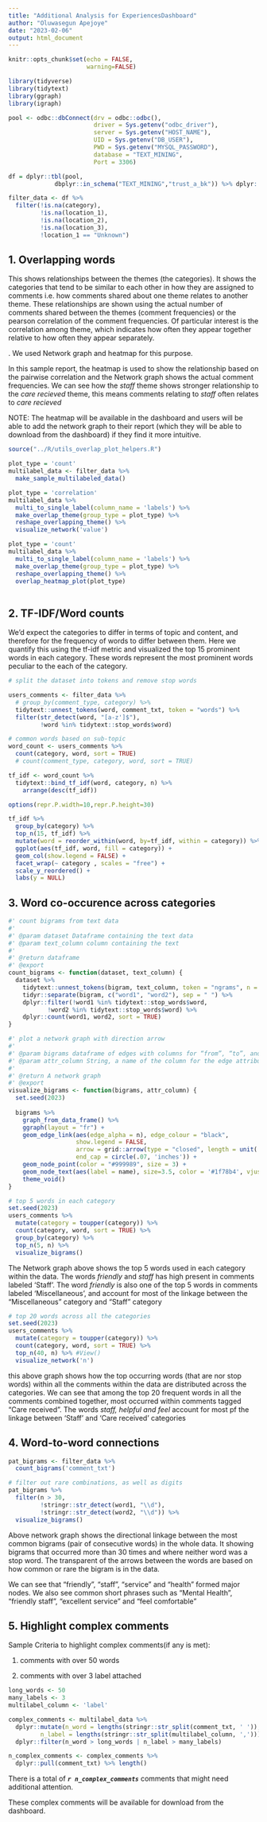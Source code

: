```yaml
---
title: "Additional Analysis for ExperiencesDashboard"
author: "Oluwasegun Apejoye"
date: "2023-02-06"
output: html_document
---
```


```r
knitr::opts_chunk$set(echo = FALSE, 
                      warning=FALSE)
```

```r
library(tidyverse)
library(tidytext)
library(ggraph)
library(igraph)

pool <- odbc::dbConnect(drv = odbc::odbc(),
                        driver = Sys.getenv("odbc_driver"),
                        server = Sys.getenv("HOST_NAME"),
                        UID = Sys.getenv("DB_USER"),
                        PWD = Sys.getenv("MYSQL_PASSWORD"),
                        database = "TEXT_MINING",
                        Port = 3306)

df = dplyr::tbl(pool,
             dbplyr::in_schema("TEXT_MINING","trust_a_bk")) %>% dplyr::collect()

filter_data <- df %>%
  filter(!is.na(category),
         !is.na(location_1),
         !is.na(location_2),
         !is.na(location_3),
         !location_1 == "Unknown") 

```

## 1. Overlapping words

This shows relationships between the themes (the categories). It shows the categories that tend to be similar to each other in how they are assigned to comments i.e. how comments shared about one theme relates to another theme. These relationships are shown using the actual number of comments shared between the themes (comment frequencies) or the pearson correlation of the comment frequencies. Of particular interest is the correlation among theme, which indicates how often they appear together relative to how often they appear separately.

. We used Network graph and heatmap for this purpose. 

In this sample report, the heatmap is used to show the relationship based on the pairwise correlation and the Network graph shows the actual comment frequencies. We can see how the *staff* theme shows stronger relationship to the *care recieved* theme, this means comments relating to *staff* often relates to *care recieved*

NOTE: The heatmap will be available in the dashboard and users will be able to add the network graph to their report (which they will be able to download from the dashboard) if they find it more intuitive. 

```r
source("../R/utils_overlap_plot_helpers.R")

plot_type = 'count'
multilabel_data <- filter_data %>% 
  make_sample_multilabeled_data() 

plot_type = 'correlation'
multilabel_data %>% 
  multi_to_single_label(column_name = 'labels') %>% 
  make_overlap_theme(group_type = plot_type) %>% 
  reshape_overlapping_theme() %>% 
  visualize_network('value')

plot_type = 'count'
multilabel_data %>% 
  multi_to_single_label(column_name = 'labels') %>% 
  make_overlap_theme(group_type = plot_type) %>% 
  reshape_overlapping_theme() %>%  
  overlap_heatmap_plot(plot_type)
  
```

## 2. TF-IDF/Word counts

We’d expect the categories to differ in terms of topic and content, and therefore for the frequency of words to differ between them. Here we quantify this using the tf-idf metric and visualized the top 15 prominent words in each category. These words represent the most prominent words peculiar to the each of the category.

```r
# split the dataset into tokens and remove stop words

users_comments <- filter_data %>% 
  # group_by(comment_type, category) %>%
  tidytext::unnest_tokens(word, comment_txt, token = "words") %>%
  filter(str_detect(word, "[a-z']$"),
         !word %in% tidytext::stop_words$word)

# common words based on sub-topic
word_count <- users_comments %>% 
  count(category, word, sort = TRUE) 
  # count(comment_type, category, word, sort = TRUE) 

tf_idf <- word_count %>%
  tidytext::bind_tf_idf(word, category, n) %>%
    arrange(desc(tf_idf))

options(repr.P.width=10,repr.P.height=30)

tf_idf %>%
  group_by(category) %>%
  top_n(15, tf_idf) %>%
  mutate(word = reorder_within(word, by=tf_idf, within = category)) %>%   
  ggplot(aes(tf_idf, word, fill = category)) +
  geom_col(show.legend = FALSE) +
  facet_wrap(~ category , scales = "free") +
  scale_y_reordered() +
  labs(y = NULL)

```


## 3. Word co-occurence across categories

```r
#' count bigrams from text data
#'
#' @param dataset Dataframe containing the text data
#' @param text_column column containing the text
#'
#' @return dataframe
#' @export
count_bigrams <- function(dataset, text_column) {
  dataset %>%
    tidytext::unnest_tokens(bigram, text_column, token = "ngrams", n = 2) %>%
    tidyr::separate(bigram, c("word1", "word2"), sep = " ") %>%
    dplyr::filter(!word1 %in% tidytext::stop_words$word,
           !word2 %in% tidytext::stop_words$word) %>%
    dplyr::count(word1, word2, sort = TRUE)
}

#' plot a network graph with direction arrow
#'
#' @param bigrams dataframe of edges with columns for “from”, “to”, and edge attributes. “from” and “to” column names can be any name
#' @param attr_column String, a name of the column for the edge attributes 
#'
#' @return A network graph
#' @export
visualize_bigrams <- function(bigrams, attr_column) {
  set.seed(2023)
  
  bigrams %>%
    graph_from_data_frame() %>% 
    ggraph(layout = "fr") +
    geom_edge_link(aes(edge_alpha = n), edge_colour = "black",
                   show.legend = FALSE,
                   arrow = grid::arrow(type = "closed", length = unit(.07, "inches")),
                   end_cap = circle(.07, 'inches')) +
    geom_node_point(color = "#999989", size = 3) +
    geom_node_text(aes(label = name), size=3.5, color = '#1f78b4', vjust = 1.5, hjust = .5) +
    theme_void()
}

# top 5 words in each category 
set.seed(2023)
users_comments %>% 
  mutate(category = toupper(category)) %>% 
  count(category, word, sort = TRUE) %>% 
  group_by(category) %>%
  top_n(5, n) %>%
  visualize_bigrams()
```

The Network graph above shows the top 5 words used in each category within the data. The words *friendly* and *staff* has high present in comments labeled 'Staff'. The word *friendly* is also one of the top 5 words in comments labeled 'Miscellaneous', and account for most of the linkage between the "Miscellaneous" category and "Staff" category

```r
# top 20 words across all the categories
set.seed(2023)
users_comments %>% 
  mutate(category = toupper(category)) %>% 
  count(category, word, sort = TRUE) %>% 
  top_n(40, n) %>% #View()
  visualize_network('n')

```

this above graph shows how the top occurring words (that are nor stop words) within all the comments within the data are distributed across the categories. We can see that among the top 20 frequent words in all the comments combined together, most occurred within comments tagged "Care received". The words *staff, helpful and feel* account for most pf the linkage between 'Staff' and 'Care received' categories 

## 4. Word-to-word connections

```r
pat_bigrams <- filter_data %>%
  count_bigrams('comment_txt')

# filter out rare combinations, as well as digits
pat_bigrams %>%
  filter(n > 30,
         !stringr::str_detect(word1, "\\d"),
         !stringr::str_detect(word2, "\\d")) %>%
  visualize_bigrams()

```

Above network graph shows the directional linkage between the most common bigrams (pair of consecutive words) in the whole data. It showing bigrams that occurred more than 30 times and where neither word was a stop word. The transparent of the arrows between the words are based on how common or rare the bigram is in the data.

We can see that "friendly", "staff", "service" and  "health" formed major nodes. We also see common short phrases such as "Mental Health", "friendly staff", "excellent service" and "feel comfortable"


## 5. Highlight complex comments  

Sample Criteria to highlight complex comments(if any is met):

1. comments with over 50 words

2. comments with over 3 label attached
 
```r

long_words <- 50
many_labels <- 3
multilabel_column <- 'label'

complex_comments <- multilabel_data %>% 
  dplyr::mutate(n_word = lengths(stringr::str_split(comment_txt, ' ')),
         n_label = lengths(stringr::str_split(multilabel_column, ','))) %>% 
  dplyr::filter(n_word > long_words | n_label > many_labels) 

n_complex_comments <- complex_comments %>% 
  dplyr::pull(comment_txt) %>% length()

```


There is a total of **_`r n_complex_comments`_** comments that might need additional attention. 

These complex comments will be available for download from the dashboard.